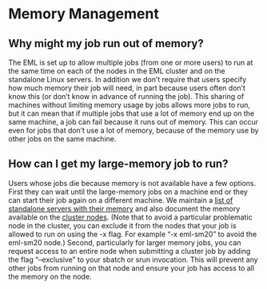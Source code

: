 # Memory Management

## Why might my job run out of memory?

The EML is set up to allow multiple jobs (from one or more users) to run
at the same time on each of the nodes in the EML cluster and on the
standalone Linux servers. In addition we don't require that users
specify how much memory their job will need, in part because users often
don't know this (or don't know in advance of running the job). This
sharing of machines without limiting memory usage by jobs allows more
jobs to run, but it can mean that if multiple jobs that use a lot of
memory end up on the same machine, a job can fail because it runs out of
memory. This can occur even for jobs that don't use a lot of memory,
because of the memory use by other jobs on the same machine.

## How can I get my large-memory job to run?

Users whose jobs die because memory is not available have a few options.
First they can wait until the large-memory jobs on a machine end or they
can start their job again on a different machine. We maintain a [list
of standalone servers with their memory](servers.qmd) and also document the
memory available on the [cluster nodes](cluster.qmd). (Note that to avoid a
particular problematic node in the cluster, you can exclude it from the
nodes that your job is allowed to run on using the -x flag. For example
"-x eml-sm20" to avoid the eml-sm20 node.) Second, particularly for
larger memory jobs, you can request access to an entire node when
submitting a cluster job by adding the flag "--exclusive" to your sbatch
or srun invocation. This will prevent any other jobs from running on
that node and ensure your job has access to all the memory on the node.
